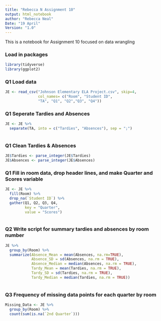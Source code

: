 ---
title: "Rebecca N Assignment 10"
output: html_notebook
author: "Rebecca Neal"
Date: "19 April"
Version: "1.0"
---

This is a notebook for Assignment 10 focused on data wrangling

### Load in packages
```{r}
library(tidyverse)
library(ggplot2)
```

### Q1 Load data
```{r}
JE <- read_csv("Johnson Elementary ELA Project.csv", skip=4,
               col_names= c("Room", "Student ID", 
               "TA", "Q1", "Q2","Q3", "Q4"))
```

### Q1 Seperate Tardies and Absences
```{r}
JE <- JE %>%
  separate(TA, into = c("Tardies", "Absences"), sep = ";") 
  
```

### Q1 Clean Tardies & Absences
```{r}
JE$Tardies <- parse_integer(JE$Tardies)
JE$Absences <- parse_integer(JE$Absences)
```

### Q1 Fill in room data, drop header lines, and make Quarter and Scores variable
```{r}
JE <- JE %>%
  fill(Room) %>%
  drop_na(`Student ID`) %>%
  gather(Q1, Q2, Q3, Q4,
         key = "Quarter",
         value = "Scores")
  
```

### Q2 Write script for summary tardies and absences by room number
```{r}
JE %>%
  group_by(Room) %>%
  summarize(Absence_Mean = mean(Absences, na.rm=TRUE),
            Absence_SD = sd(Absences, na.rm = TRUE),
            Absence_Median = median(Absences, na.rm = TRUE),
            Tardy_Mean = mean(Tardies, na.rm = TRUE),
            Tardy_SD = sd(Tardies, na.rm = TRUE),
            Tardy_Median = median(Tardies, na.rm = TRUE))
            
```

### Q3 Frequency of missing data points for each quarter by room
```{r}
Missing_Data <- JE %>%
  group_by(Room) %>%
  count(sum(is.na(`2nd Quarter`))) 

```











